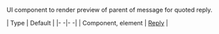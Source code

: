 UI component to render preview of parent of message for quoted reply.

| Type | Default |
|- -|- -|
| Component, element | [Reply](#) |
